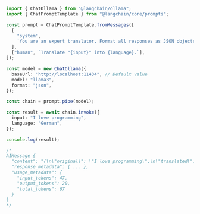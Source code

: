 ```typescript
import { ChatOllama } from "@langchain/ollama";
import { ChatPromptTemplate } from "@langchain/core/prompts";

const prompt = ChatPromptTemplate.fromMessages([
  [
    "system",
    `You are an expert translator. Format all responses as JSON objects with two keys: "original" and "translated".`,
  ],
  ["human", `Translate "{input}" into {language}.`],
]);

const model = new ChatOllama({
  baseUrl: "http://localhost:11434", // Default value
  model: "llama3",
  format: "json",
});

const chain = prompt.pipe(model);

const result = await chain.invoke({
  input: "I love programming",
  language: "German",
});

console.log(result);

/*
AIMessage {
  "content": "{\n\"original\": \"I love programming\",\n\"translated\": \"Ich liebe Programmieren\"\n}",
  "response_metadata": { ... },
  "usage_metadata": {
    "input_tokens": 47,
    "output_tokens": 20,
    "total_tokens": 67
  }
}
*/
```